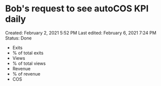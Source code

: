 # Bob's request to see autoCOS KPI daily

Created: February 2, 2021 5:52 PM
Last edited: February 6, 2021 7:24 PM
Status: Done

- Exits
- % of total exits
- Views
- % of total views
- Revenue
- % of revenue
- COS